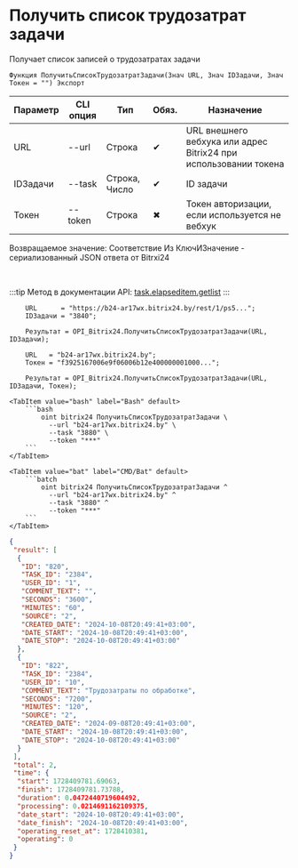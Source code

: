 ﻿---
sidebar_position: 3
---


# Получить список трудозатрат задачи
 Получает список записей о трудозатратах задачи



`Функция ПолучитьСписокТрудозатратЗадачи(Знач URL, Знач IDЗадачи, Знач Токен = "") Экспорт`

  | Параметр | CLI опция | Тип | Обяз. | Назначение |
  |-|-|-|-|-|
  | URL | --url | Строка | &#x2714; | URL внешнего вебхука или адрес Bitrix24 при использовании токена |
  | IDЗадачи | --task | Строка, Число | &#x2714; | ID задачи |
  | Токен | --token | Строка | &#x2716; | Токен авторизации, если используется не вебхук |

  
  Возвращаемое значение:   Соответствие Из КлючИЗначение - сериализованный JSON ответа от Bitrxi24

<br/>

:::tip
Метод в документации API: [task.elapseditem.getlist](https://dev.1c-bitrix.ru/rest_help/tasks/task/elapseditem/getlist.php)
:::
<br/>


```bsl title="Пример использования для 1С:Предприятие/OneScript"
    URL      = "https://b24-ar17wx.bitrix24.by/rest/1/ps5...";
    IDЗадачи = "3840";

    Результат = OPI_Bitrix24.ПолучитьСписокТрудозатратЗадачи(URL, IDЗадачи);

    URL   = "b24-ar17wx.bitrix24.by";
    Токен = "f3925167006e9f06006b12e400000001000...";

    Результат = OPI_Bitrix24.ПолучитьСписокТрудозатратЗадачи(URL, IDЗадачи, Токен);
```
    

 <Tabs>
  
    <TabItem value="bash" label="Bash" default>
        ```bash
            oint bitrix24 ПолучитьСписокТрудозатратЗадачи \
              --url "b24-ar17wx.bitrix24.by" \
              --task "3880" \
              --token "***"
        ```
    </TabItem>
  
    <TabItem value="bat" label="CMD/Bat" default>
        ```batch
            oint bitrix24 ПолучитьСписокТрудозатратЗадачи ^
              --url "b24-ar17wx.bitrix24.by" ^
              --task "3880" ^
              --token "***"
        ```
    </TabItem>
</Tabs>


```json title="Результат"
{
 "result": [
  {
   "ID": "820",
   "TASK_ID": "2384",
   "USER_ID": "1",
   "COMMENT_TEXT": "",
   "SECONDS": "3600",
   "MINUTES": "60",
   "SOURCE": "2",
   "CREATED_DATE": "2024-10-08T20:49:41+03:00",
   "DATE_START": "2024-10-08T20:49:41+03:00",
   "DATE_STOP": "2024-10-08T20:49:41+03:00"
  },
  {
   "ID": "822",
   "TASK_ID": "2384",
   "USER_ID": "10",
   "COMMENT_TEXT": "Трудозатраты по обработке",
   "SECONDS": "7200",
   "MINUTES": "120",
   "SOURCE": "2",
   "CREATED_DATE": "2024-09-08T20:49:41+03:00",
   "DATE_START": "2024-10-08T20:49:41+03:00",
   "DATE_STOP": "2024-10-08T20:49:41+03:00"
  }
 ],
 "total": 2,
 "time": {
  "start": 1728409781.69063,
  "finish": 1728409781.73788,
  "duration": 0.0472440719604492,
  "processing": 0.0214691162109375,
  "date_start": "2024-10-08T20:49:41+03:00",
  "date_finish": "2024-10-08T20:49:41+03:00",
  "operating_reset_at": 1728410381,
  "operating": 0
 }
}
```
